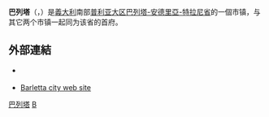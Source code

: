 {{Infobox Italian comune 
| name              = 巴列塔
| official_name     = Comune di Barletta
| image_skyline     = Barletta 170.JPG 
| image_flag        = 
| img_coa           = Barletta-Stemma.png
| latd  = 41 |latm  = 19 |lats  =  |latNS  = N
| longd = 16 |longm = 17 |longs =   |longEW = E 
| region            = [[普利亚大区|普利亚大区]] 
| province          = [[巴列塔-安德里亞-特拉尼省|巴列塔-安德里亞-特拉尼省]] 
| elevation_m       = 15
| area_total_km2    = 146.91
| population_as_of  = 2007年12月31日
| population_total  = 93,595
| population_density_km2 = 1650
| timezone          = [[欧洲中部时间|CET]]、[[UTC|UTC]]+1 
| telephone         = 0883
| postalcode        = 70051
| gentilic          = 
| website           = {{URL|https://www.comune.barletta.bt.it/}} 
|}}
'''巴列塔'''（{{lang-it|Barletta}}，{{IPA-it|barˈletta|-|It-Barletta.ogg}}）是[[義大利|義大利]]南部[[普利亚大区|普利亚大区]][[巴列塔-安德里亞-特拉尼省|巴列塔-安德里亞-特拉尼省]]的一個市镇，与其它两个市镇一起同为该省的首府。

== 外部連結 ==
* {{Official website|https://www.comune.barletta.bt.it/}} {{it}}
* [https://www.barlettaweb.com/ Barletta city web site] {{it}}

{{Commonscat|Barletta}}

{{巴列塔-安德里亚-特拉尼省市镇}}
{{Authority control}}

[[Category:巴列塔|]]
[[Category:巴列塔-安德里亚-特拉尼省市镇|B]]